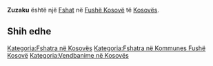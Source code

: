 {{Fshat në Kosovës
 | Emri                = Zuzaku
| srp_N_name = Zuzaku
| srp_N_FULL_NAME_RO = Zuzaku
| srp_N_FULL_NAME_ND_RO = Zuzaku
| srp_N_SORT_NAME_RG = ZUZAKU
| srp_N_FULL_NAME_RG = Zuzaku
| srp_N_FULL_NAME_ND_RG = Zuzaku

 | Emri (Rasa dhanore) = 
 | Figura              = 
 | Shteti              = Kosovo
 | Komuna              = Fushë Kosovë
 | Kodi postar         = 
 | Sipërfaqja          = 

 | Popullsia           = 

 | Regj. i popullsisë  = 
 | Dend. e popullsisë  = 
 | Faqja zyrtare       = 
 <!--- Koordinatat ----> 
 | Gjerësia            = 42.679167
 | Gjatësia            = 21.643611
 | Lartësia            = 
}}
'''Zuzaku''' është një [[Fshat]] në [[Fushë Kosovë]] të [[Kosovës]].

<!-- == Gjeografia == -->
<!-- == Historia == -->
<!-- == Demografia == -->
== Shih edhe ==
{{Komuna Fushë Kosovë}}
{{Kosovo-Administrata-Cung}}

[[Kategoria:Fshatra në Kosovës]]
[[Kategoria:Fshatra në Kommunes Fushë Kosovë]]
[[Kategoria:Vendbanime në Kosovës]]